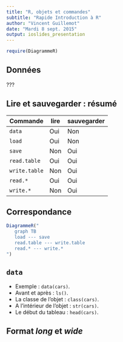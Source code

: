 ```yaml
---
title: "R, objets et commandes"
subtitle: "Rapide Introduction à R"
author: "Vincent Guillemot"
date: "Mardi 8 sept. 2015"
output: ioslides_presentation
---
```


```r
require(DiagrammeR)
```

## Données

???


## Lire et sauvegarder : résumé

Commande | lire | sauvegarder
--|--|--
`data` | Oui | Non
`load` | Oui | Non
`save` | Non | Oui
`read.table` | Oui | Oui
`write.table` | Non | Oui
`read.*` | Oui | Oui
`write.*` | Non | Oui

## Correspondance

```r
DiagrammeR("
   graph TB
   load --- save
   read.table --- write.table
   read.* --- write.*
")
```


## `data`

 * Exemple : `data(cars)`.
 * Avant et après : `ls()`.
 * La classe de l'objet : `class(cars)`.
 * A l'intérieur de l'objet : `str(cars)`.
 * Le début du tableau : `head(cars)`.

## Format *long* et *wide*
